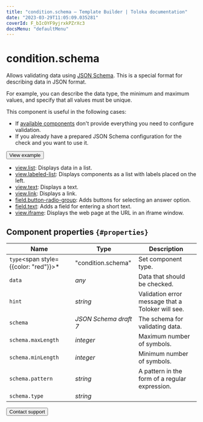 ```yaml
---
title: "condition.schema — Template Builder | Toloka documentation"
date: "2023-03-29T11:05:09.035281"
coverId: F_bIcOYF9yjrxkPZrXc3
docsMenu: "defaultMenu"
---
```




# condition.schema

Allows validating data using [JSON Schema](https://json-schema.org/learn/getting-started-step-by-step.html). This is a special format for describing data in JSON format.

For example, you can describe the data type, the minimum and maximum values, and specify that all values must be unique.

This component is useful in the following cases:

- If [available components](/docs/template-builder/reference) don't provide everything you need to configure validation.
- If you already have a prepared JSON Schema configuration for the check and you want to use it.

<Button themeColor="light" view="default" size="l" type="link" url="https://ya.cc/t/CRZHc49y3xNssY">View example</Button>

<Cut title="Components used in the example">

- [view.list](/docs/template-builder/reference/view.list): Displays data in a list.
- [view.labeled-list](/docs/template-builder/reference/view.labeled-list): Displays components as a list with labels placed on the left.
- [view.text](/docs/template-builder/reference/view.text): Displays a text.
- [view.link](/docs/template-builder/reference/view.link): Displays a link.
- [field.button-radio-group](/docs/template-builder/reference/field.button-radio-group): Adds buttons for selecting an answer option.
- [field.text](/docs/template-builder/reference/field.text): Adds a field for entering a short text.
- [view.iframe](/docs/template-builder/reference/view.iframe): Displays the web page at the URL in an iframe window.

</Cut>

## Component properties `{#properties}`

**Name** | **Type** | **Description**
----- | ----- | -----
`type`<span style={{color: "red"}}>\*</span> | "condition.schema" | Set component type.
`data` | _any_ | Data that should be checked.
`hint` | _string_ | Validation error message that a Toloker will see.
`schema` | _JSON Schema draft 7_ | The schema for validating data.
`schema.maxLength` | _integer_ | Maximum number of symbols.
`schema.minLength` | _integer_ | Minimum number of symbols.
`schema.pattern` | _string_ | A pattern in the form of a regular expression.
`schema.type` | _string_ | <ConditionSchemaTable1/>

<Button themeColor="light" view="default" size="l" type="link" url="/docs/guide/troubleshooting/support?form-source=template-builder-reference-condition-schema">Contact support</Button>
